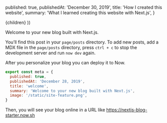 
  published: true,
  publishedAt: 'December 30, 2019',
  title: 'How I created this website',
  summary: 'What I learned creating this website with Next.js',
}

  <BlogPost path={router.pathname} meta={meta}>
    {children}
  </BlogPost>
))

Welcome to your new blog built with Next.js.

You&rsquo;ll find this post in your `page/posts` directory. To add new posts, add a MDX file in the `page/posts` directory, press `ctrl + c` to stop the development server and run `now dev` again.

After you personalize your blog you can deploy it to Now.

```javascript
export const meta = {
  published: true,
  publishedAt: 'December 28, 2019',
  title: 'welcome',
  summary: 'Welcome to your new blog built with Next.js',
  image: '/static/site-feature.png',
}
```

Then, you will see your blog online in a URL like https://nextjs-blog-starter.now.sh